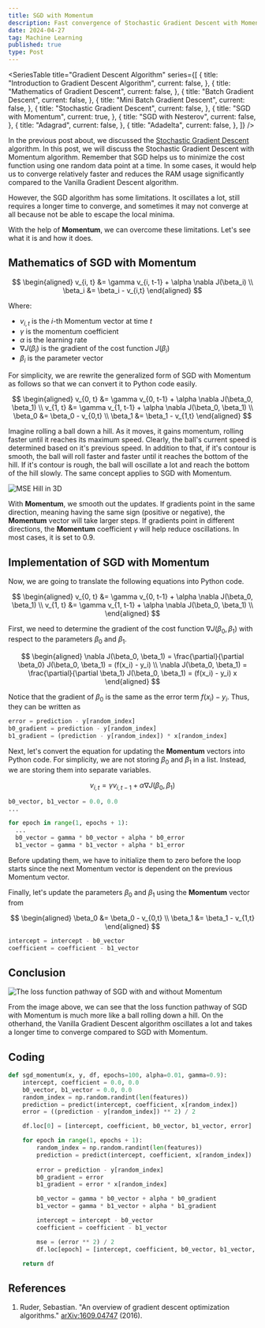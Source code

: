 ```yaml
---
title: SGD with Momentum
description: Fast convergence of Stochastic Gradient Descent with Momentum in Python
date: 2024-04-27
tag: Machine Learning
published: true
type: Post
---
```


<SeriesTable
  title="Gradient Descent Algorithm"
  series={[
    {
      title: "Introduction to Gradient Descent Algorithm",
      current: false,
    },
    {
      title: "Mathematics of Gradient Descent",
      current: false,
    },
    {
      title: "Batch Gradient Descent",
      current: false,
    },
    {
      title: "Mini Batch Gradient Descent",
      current: false,
    },
    {
      title: "Stochastic Gradient Descent",
      current: false,
    },
    {
      title: "SGD with Momentum",
      current: true,
    },
    {
      title: "SGD with Nesterov",
      current: false,
    },
    {
      title: "Adagrad",
      current: false,
    },
    {
      title: "Adadelta",
      current: false,
    },
  ]}
/>

In the previous post about, we discussed the [Stochastic Gradient Descent](/posts/stochastic-gradient-descent) algorithm. In this post, we will discuss the Stochastic Gradient Descent with Momentum algorithm.
Remember that SGD helps us to minimize the cost function using one random data point at a time.
In some cases, it would help us to converge relatively faster and reduces the RAM usage significantly compared to the Vanilla Gradient Descent algorithm.

However, the SGD algorithm has some limitations.
It oscillates a lot, still requires a longer time to converge, and sometimes it may not converge at all because not be able to escape the local minima.

With the help of __Momentum__, we can overcome these limitations.
Let's see what it is and how it does.

## Mathematics of SGD with Momentum

$$
\begin{aligned}
  v_{i, t} &= \gamma v_{i, t-1} + \alpha \nabla J(\beta_i) \\
  \beta_i &= \beta_i - v_{i,t}
\end{aligned}
$$

Where:
- $v_{i,t}$ is the $i$-th Momentum vector  at time $t$
- $\gamma$ is the momentum coefficient
- $\alpha$ is the learning rate
- $\nabla J(\beta_i)$ is the gradient of the cost function $J(\beta_i)$
- $\beta_i$ is the parameter vector

For simplicity, we are rewrite the generalized form of SGD with Momentum as follows so that we 
can convert it to Python code easily.

$$
\begin{aligned}
  v_{0, t} &= \gamma v_{0, t-1} + \alpha \nabla J(\beta_0, \beta_1) \\
  v_{1, t} &= \gamma v_{1, t-1} + \alpha \nabla J(\beta_0, \beta_1) \\
  \beta_0 &= \beta_0 - v_{0,t} \\
  \beta_1 &= \beta_1 - v_{1,t}
\end{aligned}
$$

Imagine rolling a ball down a hill. As it moves, it gains momentum, rolling faster until it reaches
its maximum speed. Clearly, the ball's current speed is determined based on it's previous speed.
In addition to that, if it's contour is smooth, the ball will roll faster and faster until it reaches the bottom of the hill.
If it's contour is rough, the ball will oscillate a lot and reach the bottom of the hill slowly.
The same concept applies to SGD with Momentum.

![MSE Hill in 3D](/assets/posts/sgd-with-momentum/3d-mse.png)

With __Momentum__, we smooth out the updates. If gradients point in the same direction, meaning having the same sign (positive or negative), the __Momentum__ vector will take larger steps.
If gradients point in different directions, the __Momentum__ coefficient $\gamma$ will help reduce oscillations.
In most cases, it is set to $0.9$. 

## Implementation of SGD with Momentum

Now, we are going to translate the following equations into Python code.

$$
\begin{aligned}
  v_{0, t} &= \gamma v_{0, t-1} + \alpha \nabla J(\beta_0, \beta_1) \\
  v_{1, t} &= \gamma v_{1, t-1} + \alpha \nabla J(\beta_0, \beta_1) \\
\end{aligned}
$$

First, we need to determine the gradient of the cost function $\nabla J(\beta_0, \beta_1)$ with respect to the parameters $\beta_0$ and $\beta_1$.

$$
    \begin{aligned}
        \nabla J(\beta_0, \beta_1) = \frac{\partial}{\partial \beta_0} J(\beta_0, \beta_1) = (f(x_i) - y_i) \\
        \nabla J(\beta_0, \beta_1) = \frac{\partial}{\partial \beta_1} J(\beta_0, \beta_1) = (f(x_i) - y_i) x
    \end{aligned}
$$

Notice that the gradient of $\beta_0$ is the same as the error term $f(x_i) - y_i$.
Thus, they can be written as

```python
error = prediction - y[random_index]
b0_gradient = prediction - y[random_index]
b1_gradient = (prediction - y[random_index]) * x[random_index]
```

Next, let's convert the equation for updating the __Momentum__ vectors into Python code.
For simplicity, we are not storing $\beta_0$ and $\beta_1$ in a list.
Instead, we are storing them into separate variables.

$$
v_{i, t} = \gamma v_{i, t-1} + \alpha \nabla J(\beta_0, \beta_1)
$$

```python
b0_vector, b1_vector = 0.0, 0.0
...

for epoch in range(1, epochs + 1):
  ...
  b0_vector = gamma * b0_vector + alpha * b0_error
  b1_vector = gamma * b1_vector + alpha * b1_error
```

Before updating them, we have to initialize them to zero before the loop starts since the next Momentum vector is dependent on the previous Momentum vector.

Finally, let's update the parameters $\beta_0$ and $\beta_1$ using the __Momentum__ vector from 

$$
\begin{aligned}
  \beta_0 &= \beta_0 - v_{0,t} \\
  \beta_1 &= \beta_1 - v_{1,t}
\end{aligned}
$$

```python
intercept = intercept - b0_vector
coefficient = coefficient - b1_vector
```

## Conclusion

![The loss function pathway of SGD with and without Momentum](/assets/posts/sgd-with-momentum/sgd-momentum.png)

From the image above, we can see that the loss function pathway of SGD with Momentum is much more like a ball rolling down a hill.
On the otherhand, the Vanilla Gradient Descent algorithm oscillates a lot and takes a longer time to converge compared to SGD with Momentum.

## Coding

```python
def sgd_momentum(x, y, df, epochs=100, alpha=0.01, gamma=0.9):
    intercept, coefficient = 0.0, 0.0
    b0_vector, b1_vector = 0.0, 0.0
    random_index = np.random.randint(len(features))
    prediction = predict(intercept, coefficient, x[random_index])
    error = ((prediction - y[random_index]) ** 2) / 2

    df.loc[0] = [intercept, coefficient, b0_vector, b1_vector, error]

    for epoch in range(1, epochs + 1):
        random_index = np.random.randint(len(features))
        prediction = predict(intercept, coefficient, x[random_index])
        
        error = prediction - y[random_index]
        b0_gradient = error
        b1_gradient = error * x[random_index]

        b0_vector = gamma * b0_vector + alpha * b0_gradient
        b1_vector = gamma * b1_vector + alpha * b1_gradient

        intercept = intercept - b0_vector
        coefficient = coefficient - b1_vector

        mse = (error ** 2) / 2
        df.loc[epoch] = [intercept, coefficient, b0_vector, b1_vector, mse]

    return df
```

## References

1. Ruder, Sebastian. "An overview of gradient descent optimization algorithms." [arXiv:1609.04747](https://arxiv.org/abs/1609.04747) (2016).